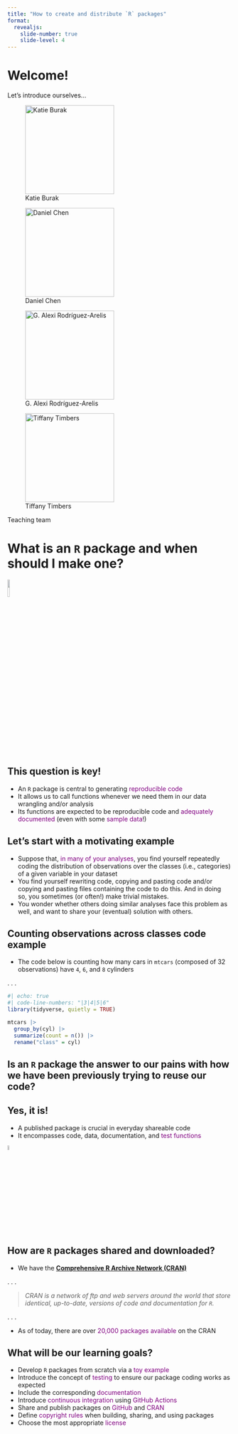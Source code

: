 ```yaml
---
title: "How to create and distribute `R` packages"
format: 
  revealjs:
    slide-number: true
    slide-level: 4
---
```


# Welcome!

Let's introduce ourselves...

::: {.fragment .fade-left}
::: {#fig-team layout-ncol="4"}
![Katie Burak](img/photo_katie.jpg){width=200}

![Daniel Chen](img/photo_daniel.jpg){width=200}

![G. Alexi Rodríguez-Arelis](img/photo_alexi.jpg){width=200}

![Tiffany Timbers](img/timbers_2021.jpg){width=200}

Teaching team
:::
:::

# What is an `R` package and when should I make one?

![](img/panda.png){fig-align="center" width=10%}

## This question is key!

::: incremental
- An `R` package is central to generating <span style="color: purple;">reproducible code</span>
- It allows us to call functions whenever we need them in our data wrangling and/or analysis
- Its functions are expected to be reproducible code and <span style="color: purple;">adequately documented</span> (even with some <span style="color: purple;">sample data</span>!)
:::

## Let's start with a motivating example

::: incremental
- Suppose that, <span style="color: purple;">in many of your analyses</span>, you find yourself repeatedly coding the distribution of observations over the classes (i.e., categories) of a given variable in your dataset
- You find yourself rewriting code, copying and pasting code and/or copying and pasting files containing the code to do this. And in doing so, you sometimes (or often!) make trivial mistakes.
- You wonder whether others doing similar analyses face this problem as well, and want to share your (eventual) solution with others.
:::

## Counting observations across classes code example

- The code below is counting how many cars in `mtcars` (composed of 32 observations) have `4`, `6`, and `8` cylinders

. . .

```r
#| echo: true
#| code-line-numbers: "|3|4|5|6"
library(tidyverse, quietly = TRUE)

mtcars |>
  group_by(cyl) |>
  summarize(count = n()) |>
  rename("class" = cyl)
```

## Is an `R` package the answer to our pains with how we have been previously trying to reuse our code?

## Yes, it is!

::: incremental
- A published package is crucial in everyday shareable code
- It encompasses code, data, documentation, and <span style="color: purple;">test functions</span>
:::

![](img/software.png){fig-align="center" width=5%}

## How are `R` packages shared and downloaded?

- We have the [**Comprehensive R Archive Network (CRAN)**](https://cran.r-project.org)

. . .

> *CRAN is a network of ftp and web servers around the world that store identical, up-to-date, versions of code and documentation for `R`.*

. . .

- As of today, there are over <span style="color: purple;">20,000 packages available</span> on the CRAN

## What will be our learning goals?

::: incremental
- Develop `R` packages from scratch via a <span style="color: purple;">toy example</span>
- Introduce the concept of <span style="color: purple;">testing</span> to ensure our package coding works as expected
- Include the corresponding <span style="color: purple;">documentation</span>
- Introduce <span style="color: purple;">continuous integration</span> using <span style="color: purple;">GitHub Actions</span>
- Share and publish packages on <span style="color: purple;">GitHub</span> and <span style="color: purple;">CRAN</span> 
- Define <span style="color: purple;">copyright rules</span> when building, sharing, and using packages
- Choose the most appropriate <span style="color: purple;">license</span>
:::